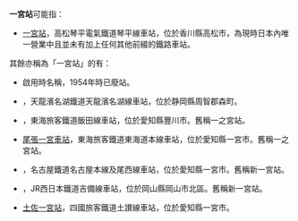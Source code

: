 {{noteTA
|T=zh-tw:一宮車站;zh-hk:一宮站;zh-cn:一宮站;
|1=zh-tw:一宮車站;zh-hk:一宮站;zh-cn:一宮站;
}}
'''一宮站'''可能指：
* [[一宮站|一宮站]]，高松琴平電氣鐵道琴平線車站，位於香川縣高松市，為現時日本內唯一營業中且並未有加上任何其他前綴的鐵路車站。

其餘亦稱為「一宮站」的有：
* {{lj|八幡町站|八幡町駅}}啟用時名稱，1954年時已廢站。
* {{lj|遠江一宮站|遠江一宮駅}}，天龍濱名湖鐵道天龍濱名湖線車站，位於静岡縣周智郡森町。
* {{lj|三河一宮站|三河一宮駅}}，東海旅客鐵道飯田線車站，位於愛知縣豐川市。舊稱一之宮站。
* [[尾張一宮車站|尾張一宮車站]]，東海旅客鐵道東海道本線車站，位於愛知縣一宮市。舊稱一之宮站。
* {{lj|名鐵一宮站|名鉄一宮駅}}，名古屋鐵道名古屋本線及尾西線車站，位於愛知縣一宮市。舊稱新一宮站。
* {{lj|備前一宮站|備前一宮駅}}，JR西日本鐵道吉備線車站，位於岡山縣岡山市北區。舊稱新一宮站。
* [[土佐一宮站|土佐一宮站]]，四國旅客鐵道土讃線車站，位於愛知縣一宮市。

{{disambig|Cat=三字車站名消歧義}}